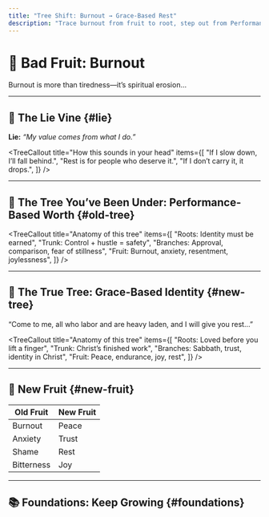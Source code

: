 ```yaml
---
title: "Tree Shift: Burnout → Grace-Based Rest"
description: "Trace burnout from fruit to root, step out from Performance, and be grafted into Grace."
---
```



# 🍋 Bad Fruit: Burnout
Burnout is more than tiredness—it’s spiritual erosion...

<CTA title="Trace the tree" description="We’re not here to shame you..." buttonText="Start" href="#lie" />

---

## 🌿 The Lie Vine {#lie}
**Lie:** _“My value comes from what I do.”_

<TreeCallout title="How this sounds in your head" items={[
  "If I slow down, I’ll fall behind.",
  "Rest is for people who deserve it.",
  "If I don’t carry it, it drops.",
]} />

<CTA title="See the tree you’re under" buttonText="Show me" href="#old-tree" />

---

## 🌲 The Tree You’ve Been Under: **Performance-Based Worth** {#old-tree}
<TreeCallout title="Anatomy of this tree" items={[
  "Roots: Identity must be earned",
  "Trunk: Control + hustle = safety",
  "Branches: Approval, comparison, fear of stillness",
  "Fruit: Burnout, anxiety, resentment, joylessness",
]} />

<CTA title="Step out from the old tree" buttonText="I’m ready" href="#new-tree" />

---

## 🌴 The True Tree: **Grace-Based Identity** {#new-tree}
<Scripture refText="Matthew 11:28–30">
“Come to me, all who labor and are heavy laden, and I will give you rest…”
</Scripture>

<TreeCallout title="Anatomy of this tree" items={[
  "Roots: Loved before you lift a finger",
  "Trunk: Christ’s finished work",
  "Branches: Sabbath, trust, identity in Christ",
  "Fruit: Peace, endurance, joy, rest",
]} />

<CTA variant="canon" title="Abide, don’t strive" description="Rest isn’t a reward..." buttonText="See the fruit" href="#new-fruit" />

---

## 🍇 New Fruit {#new-fruit}
| Old Fruit | New Fruit |
|---|---|
| Burnout | Peace |
| Anxiety | Trust |
| Shame | Rest |
| Bitterness | Joy |

<CTA title="Stay in this tree" description="Formation happens over time..." buttonText="Next steps" href="#foundations" />

---

## 📚 Foundations: Keep Growing {#foundations}
<CTA variant="canon" title="Canon Note: Rest That Can’t Be Earned" href="/foundations/canon-notes/rest-that-cant-be-earned" buttonText="Read Canon Note" />
<CTA variant="compass" title="Compass Point: Hustle Culture Is a Prosperity Gospel for Atheists" href="/foundations/compass-points/hustle-culture-prosperity" buttonText="Read Compass Point" />
<CTA variant="pillar" title="Pillar: The Roots of Performance" href="/foundations/pillars/roots-of-performance" buttonText="Read Pillar" />
